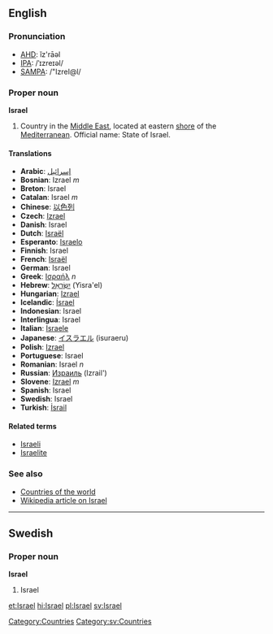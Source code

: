==English==
===Pronunciation===
*[[w:AHD|AHD]]: ĭz'rāəl
*[[w:IPA|IPA]]: /ˈɪzreɪəl/
*[[w:SAMPA|SAMPA]]: /"IzreI@l/

===Proper noun===
'''Israel'''

# Country in the [[Middle East]], located at eastern [[shore]] of the [[Mediterranean]]. Official name: State of Israel.

====Translations====
*'''Arabic''': [[إسرائيل]]
*'''Bosnian''': Izrael ''m''
*'''Breton''': Israel
*'''Catalan''': Israel ''m''
*'''Chinese''': [[以色列]]
*'''Czech''': [[Izrael]]
*'''Danish''': Israel
*'''Dutch''': [[Israël]]
*'''Esperanto''': [[Israelo]]
*'''Finnish''': Israel
*'''French''': [[Israël]]
*'''German''': Israel
*'''Greek''': [[Ισραήλ]] ''n''
*'''Hebrew''': [[ישראל|יִשְׂרָאֵל]] (Yisra'el)
*'''Hungarian''': [[Izrael]]
*'''Icelandic''': [[Ísrael]]
*'''Indonesian''': Israel
*'''Interlingua''': Israel
*'''Italian''': [[Israele]]
*'''Japanese''': [[イスラエル]] (isuraeru)
*'''Polish''': [[Izrael]]
*'''Portuguese''': Israel
*'''Romanian''': Israel ''n''
*'''Russian''': [[Израиль]] (Izrail')
*'''Slovene''': [[Izrael]] ''m''
*'''Spanish''': Israel
*'''Swedish''': Israel
*'''Turkish''': [[İsrail]]

====Related terms====
*[[Israeli]]
*[[Israelite]]
===See also===
*[[Countries of the world]]
*[[w:Israel|Wikipedia article on Israel]]

----
==Swedish==
===Proper noun===
'''Israel'''
#Israel

[[Category:Countries]]
[[Category:sv:Countries]]

[[et:Israel]]
[[hi:Israel]]
[[pl:Israel]]
[[sv:Israel]]